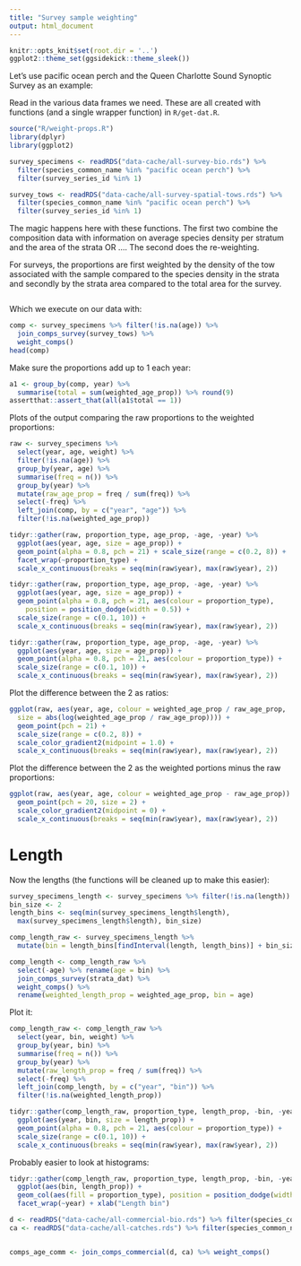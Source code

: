 ```yaml
---
title: "Survey sample weighting"
output: html_document
---
```


```r
knitr::opts_knit$set(root.dir = '..')
ggplot2::theme_set(ggsidekick::theme_sleek())
```

Let's use pacific ocean perch and the Queen Charlotte Sound Synoptic Survey as an example:

Read in the various data frames we need. These are all created with functions (and a single wrapper function) in `R/get-dat.R`.

```r
source("R/weight-props.R")
library(dplyr)
library(ggplot2)

survey_specimens <- readRDS("data-cache/all-survey-bio.rds") %>%
  filter(species_common_name %in% "pacific ocean perch") %>%
  filter(survey_series_id %in% 1)

survey_tows <- readRDS("data-cache/all-survey-spatial-tows.rds") %>%
  filter(species_common_name %in% "pacific ocean perch") %>%
  filter(survey_series_id %in% 1)
```

The magic happens here with these functions. The first two combine the composition data with information on average species density per stratum and the area of the strata OR .... The second does the re-weighting.

For surveys, the proportions are first weighted by the density of the tow associated with the sample compared to the species density in the strata and secondly by the strata area compared to the total area for the survey.

```r
```

Which we execute on our data with:

```r
comp <- survey_specimens %>% filter(!is.na(age)) %>% 
  join_comps_survey(survey_tows) %>% 
  weight_comps()
head(comp)
```

Make sure the proportions add up to 1 each year: 

```r
a1 <- group_by(comp, year) %>%
  summarise(total = sum(weighted_age_prop)) %>% round(9)
assertthat::assert_that(all(a1$total == 1))
```

Plots of the output comparing the raw proportions to the weighted proportions:

```r
raw <- survey_specimens %>%
  select(year, age, weight) %>%
  filter(!is.na(age)) %>%
  group_by(year, age) %>%
  summarise(freq = n()) %>%
  group_by(year) %>%
  mutate(raw_age_prop = freq / sum(freq)) %>%
  select(-freq) %>%
  left_join(comp, by = c("year", "age")) %>%
  filter(!is.na(weighted_age_prop))

tidyr::gather(raw, proportion_type, age_prop, -age, -year) %>%
  ggplot(aes(year, age, size = age_prop)) +
  geom_point(alpha = 0.8, pch = 21) + scale_size(range = c(0.2, 8)) +
  facet_wrap(~proportion_type) +
  scale_x_continuous(breaks = seq(min(raw$year), max(raw$year), 2))

tidyr::gather(raw, proportion_type, age_prop, -age, -year) %>%
  ggplot(aes(year, age, size = age_prop)) +
  geom_point(alpha = 0.8, pch = 21, aes(colour = proportion_type),
    position = position_dodge(width = 0.5)) + 
  scale_size(range = c(0.1, 10)) +
  scale_x_continuous(breaks = seq(min(raw$year), max(raw$year), 2))

tidyr::gather(raw, proportion_type, age_prop, -age, -year) %>%
  ggplot(aes(year, age, size = age_prop)) +
  geom_point(alpha = 0.8, pch = 21, aes(colour = proportion_type)) + 
  scale_size(range = c(0.1, 10)) +
  scale_x_continuous(breaks = seq(min(raw$year), max(raw$year), 2))
```

Plot the difference between the 2 as ratios:

```r
ggplot(raw, aes(year, age, colour = weighted_age_prop / raw_age_prop,
  size = abs(log(weighted_age_prop / raw_age_prop)))) +
  geom_point(pch = 21) +
  scale_size(range = c(0.2, 8)) +
  scale_color_gradient2(midpoint = 1.0) +
  scale_x_continuous(breaks = seq(min(raw$year), max(raw$year), 2))
```

Plot the difference between the 2 as the weighted portions minus the raw proportions:

```r
ggplot(raw, aes(year, age, colour = weighted_age_prop - raw_age_prop)) +
  geom_point(pch = 20, size = 2) +
  scale_color_gradient2(midpoint = 0) +
  scale_x_continuous(breaks = seq(min(raw$year), max(raw$year), 2))
```

# Length

Now the lengths (the functions will be cleaned up to make this easier):

```r
survey_specimens_length <- survey_specimens %>% filter(!is.na(length))
bin_size <- 2
length_bins <- seq(min(survey_specimens_length$length), 
  max(survey_specimens_length$length), bin_size)

comp_length_raw <- survey_specimens_length %>%
  mutate(bin = length_bins[findInterval(length, length_bins)] + bin_size / 2)

comp_length <- comp_length_raw %>%
  select(-age) %>% rename(age = bin) %>% 
  join_comps_survey(strata_dat) %>% 
  weight_comps() %>% 
  rename(weighted_length_prop = weighted_age_prop, bin = age)
```

Plot it:

```r
comp_length_raw <- comp_length_raw %>%
  select(year, bin, weight) %>%
  group_by(year, bin) %>%
  summarise(freq = n()) %>%
  group_by(year) %>%
  mutate(raw_length_prop = freq / sum(freq)) %>%
  select(-freq) %>%
  left_join(comp_length, by = c("year", "bin")) %>%
  filter(!is.na(weighted_length_prop))

tidyr::gather(comp_length_raw, proportion_type, length_prop, -bin, -year) %>%
  ggplot(aes(year, bin, size = length_prop)) +
  geom_point(alpha = 0.8, pch = 21, aes(colour = proportion_type)) + 
  scale_size(range = c(0.1, 10)) +
  scale_x_continuous(breaks = seq(min(raw$year), max(raw$year), 2))
```

Probably easier to look at histograms:

```r
tidyr::gather(comp_length_raw, proportion_type, length_prop, -bin, -year) %>%
  ggplot(aes(bin, length_prop)) +
  geom_col(aes(fill = proportion_type), position = position_dodge(width = 1.9)) +
  facet_wrap(~year) + xlab("Length bin")
```


```r
d <- readRDS("data-cache/all-commercial-bio.rds") %>% filter(species_common_name %in% "pacific ocean perch") %>% filter(!is.na(age))
ca <- readRDS("data-cache/all-catches.rds") %>% filter(species_common_name %in% "pacific ocean perch")


comps_age_comm <- join_comps_commercial(d, ca) %>% weight_comps()
```

